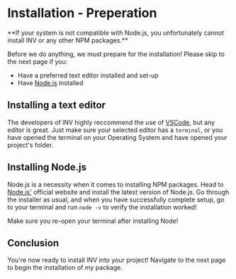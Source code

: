 
# Installation - Preperation

<Callout type="error">
    **If your system is not compatible with Node.js, you unfortunately cannot install lNV or any other NPM packages.**
</Callout>

Before we do anything, we must prepare for the installation! Please skip to the next page if you:

- Have a preferred text editor installed and set-up
- Have <a href="https://nodejs.org">Node.js</a> installed

## Installing a text editor

The developers of lNV highly reccommend the use of <a href="https://code.visualstudio.com">VSCode</a>, but any editor is great.
Just make sure your selected editor has a `terminal`, or you have opened the terminal on your Operating System and have opened your project's folder.

## Installing Node.js

Node.js is a necessity when it comes to installing NPM packages.
Head to <a class="font-semibold" href="https://nodejs.org">Node.js'</a> official website and install the latest version of Node.js.
Go through the installer as usual, and when you have successfully complete setup, go to your terminal and run `node -v` to verify the installation worked!

<Callout type="info">
    Make sure you re-open your terminal after installing Node!
</Callout>

## Conclusion

You're now ready to install lNV into your project! Navigate to the next page to begin the installation of my package.
